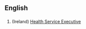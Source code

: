 ==English==
==={{initialism}}===
# (Ireland) [[w:Health Service Executive|Health Service Executive]]